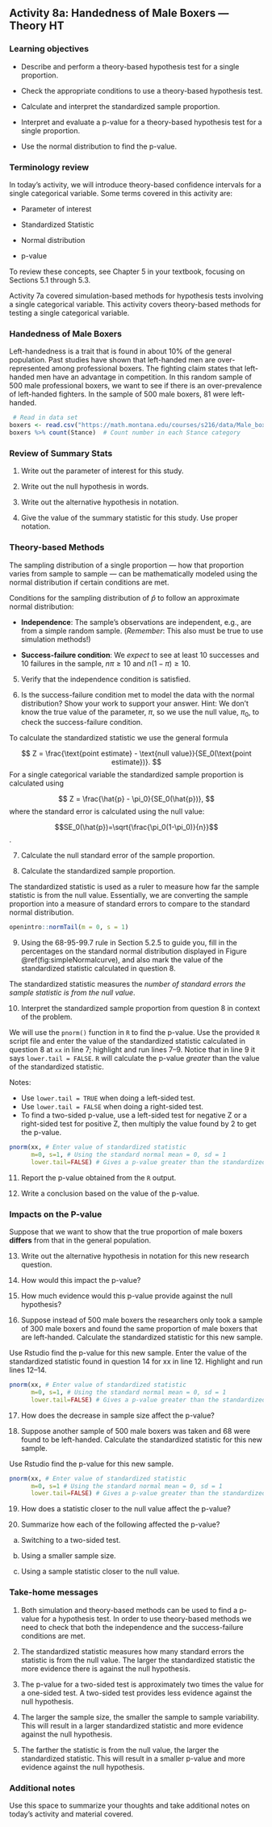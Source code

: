 ## Activity 8a:  Handedness of Male Boxers --- Theory HT

\setstretch{1}

### Learning objectives

* Describe and perform a theory-based hypothesis test for a single proportion.

* Check the appropriate conditions to use a theory-based hypothesis test.

* Calculate and interpret the standardized sample proportion.

* Interpret and evaluate a p-value for a theory-based hypothesis test for a single proportion.

* Use the normal distribution to find the p-value.


### Terminology review

In today's activity, we will introduce theory-based confidence intervals for a single categorical variable. Some terms covered in this activity are:

* Parameter of interest

* Standardized Statistic

* Normal distribution

* p-value

To review these concepts, see Chapter 5 in your textbook, focusing on Sections 5.1 through 5.3.

Activity 7a covered simulation-based methods for hypothesis tests involving a single categorical variable. This activity covers theory-based methods for testing a single categorical variable.  

### Handedness of Male Boxers

Left-handedness is a trait that is found in about 10\% of the general population. Past studies have shown that left-handed men are over-represented among professional boxers. The fighting claim states that left-handed men have an advantage in competition.  In this random sample of 500 male professional boxers, we want to see if there is an over-prevalence of left-handed fighters.  In the sample of 500 male boxers, 81 were left-handed.


```r
 # Read in data set
boxers <- read.csv("https://math.montana.edu/courses/s216/data/Male_boxers_sample.csv")
boxers %>% count(Stance)  # Count number in each Stance category
```

### Review of Summary Stats {-}

1.  Write out the parameter of interest for this study.  

\vspace{0.8in}

2.  Write out the null hypothesis in words.
\vspace{0.8in}

3. Write out the alternative hypothesis in notation.
\vspace{0.3in}

4. Give the value of the summary statistic for this study.  Use proper notation.

\vspace{0.3in}

### Theory-based Methods {-}

The sampling distribution of a single proportion --- how that proportion varies from sample to sample --- can be mathematically modeled using the normal distribution if certain conditions are met.

Conditions for the sampling distribution of $\hat{p}$ to follow an approximate normal distribution:

* **Independence**: The sample’s observations are independent, e.g., are from a simple random sample. (*Remember*: This also must be true to use simulation methods!)

* **Success-failure condition**: We *expect* to see at least 10 successes and 10 failures in the sample, $n\pi≥10$  and $n(1-\pi)≥10$.

5. Verify that the independence condition is satisfied.

\vspace{0.5in}

6. Is the success-failure condition met to model the data with the normal distribution?  Show your work to support your answer. Hint: We don't know the true value of the parameter, $\pi$, so we use the null value, $\pi_0$, to check the success-failure condition.

\vspace{1in}

To calculate the standardized statistic we use the general formula 

$$
Z = \frac{\text{point estimate} - \text{null value}}{SE_0(\text{point estimate})}.
$$
For a single categorical variable the standardized sample proportion is calculated using

$$
Z = \frac{\hat{p} - \pi_0}{SE_0(\hat{p})},
$$
where the standard error is calculated using the null value:

$$SE_0(\hat{p})=\sqrt{\frac{\pi_0(1-\pi_0)}{n}}$$.
\vspace{0.5mm}

\newpage

7.  Calculate the null standard error of the sample proportion.

\vspace{1in}

8.  Calculate the standardized sample proportion.  

\vspace{1in}


The standardized statistic is used as a ruler to measure how far the sample statistic is from the null value.  Essentially, we are converting the sample proportion into a measure of standard errors to compare to the standard normal distribution.  

```r
openintro::normTail(m = 0, s = 1)
```
9.  Using the 68-95-99.7 rule in Section 5.2.5 to guide you, fill in the percentages on the standard normal distribution displayed in Figure \@ref(fig:simpleNormalcurve), and also mark the value of the standardized statistic calculated in question 8.

\vspace{0.2in}

The standardized statistic measures the *number of standard errors the sample statistic is from the null value*.

10.  Interpret the standardized sample proportion from question 8 in context of the problem.

\vspace{.8in}

\newpage

We will use the `pnorm()` function in `R` to find the p-value. Use the provided `R` script file and enter the value of the standardized statistic calculated in question 8 at `xx` in line 7; highlight and run lines 7--9.  Notice that in line 9 it says `lower.tail = FALSE`.  `R` will calculate the p-value *greater* than the value of the standardized statistic.  

Notes:

* Use `lower.tail = TRUE` when doing a left-sided test.
* Use `lower.tail = FALSE` when doing a right-sided test.
* To find a two-sided p-value, use a left-sided test for negative Z or a right-sided test for positive Z, then multiply the value found by 2 to get the p-value.

```r
pnorm(xx, # Enter value of standardized statistic
      m=0, s=1, # Using the standard normal mean = 0, sd = 1
      lower.tail=FALSE) # Gives a p-value greater than the standardized statistic
```
  
  
11.  Report the p-value obtained from the `R` output.
\vspace{0.2in}

12.  Write a conclusion based on the value of the p-value.
\vspace{0.8in}

### Impacts on the P-value {-}

Suppose that we want to show that the true proportion of male boxers **differs** from that in the general population. 

13.  Write out the alternative hypothesis in notation for this new research question.

\vspace{0.5in}

14.  How would this impact the p-value?  

\vspace{0.2in}

15.  How much evidence would this p-value provide against the null hypothesis?

\vspace{0.3in}

16. Suppose instead of 500 male boxers the researchers only took a sample of 300 male boxers and found the same proportion of male boxers that are left-handed.  Calculate the standardized statistic for this new sample.

\vspace{1in}

Use Rstudio find the p-value for this new sample.  Enter the value of the standardized statistic found in question 14 for xx in line 12.  Highlight and run lines 12--14.

```r
pnorm(xx, # Enter value of standardized statistic
      m=0, s=1, # Using the standard normal mean = 0, sd = 1
      lower.tail=FALSE) # Gives a p-value greater than the standardized statistic
```

17.  How does the decrease in sample size affect the p-value?

\vspace{0.3in}

18. Suppose another sample of 500 male boxers was taken and 68 were found to be left-handed.  Calculate the standardized statistic for this new sample.

\vspace{1in}

Use Rstudio find the p-value for this new sample.  

```r
pnorm(xx, # Enter value of standardized statistic
      m=0, s=1 # Using the standard normal mean = 0, sd = 1
      lower.tail=FALSE) # Gives a p-value greater than the standardized statistic
```

19.  How does a statistic closer to the null value affect the p-value?  

\vspace{0.3in}

20.  Summarize how each of the following affected the p-value?

a) Switching to a two-sided test.

\vspace{0.5in}

b) Using a smaller sample size.

\vspace{0.5in}

c) Using a sample statistic closer to the null value.

\vspace{0.5in}

### Take-home messages

1.	Both simulation and theory-based methods can be used to find a p-value for a hypothesis test.  In order to use theory-based methods we need to check that both the independence and the success-failure conditions are met. 

2.  The standardized statistic measures how many standard errors the statistic is from the null value. The larger the standardized statistic the more evidence there is against the null hypothesis.

3.  The p-value for a two-sided test is approximately two times the value for a one-sided test.  A two-sided test provides less evidence against the null hypothesis.

4.  The larger the sample size, the smaller the sample to sample variability.  This will result in a larger standardized statistic and more evidence against the null hypothesis.

5.  The farther the statistic is from the null value, the larger the standardized statistic.  This will result in a smaller p-value and more evidence against the null hypothesis.


### Additional notes

Use this space to summarize your thoughts and take additional notes on today's activity and material covered.

\newpage
